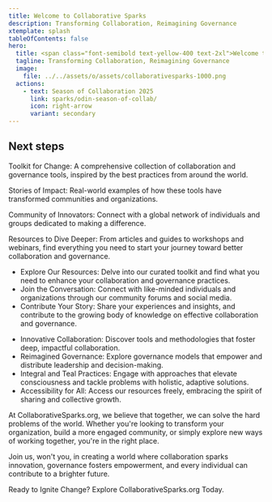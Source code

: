 ```yaml
---
title: Welcome to Collaborative Sparks
description: Transforming Collaboration, Reimagining Governance
xtemplate: splash
tableOfContents: false
hero:
  title: <span class="font-semibold text-yellow-400 text-2xl">Welcome to Collaborative Sparks</span>
  tagline: Transforming Collaboration, Reimagining Governance
  image:
    file: ../../assets/o/assets/collaborativesparks-1000.png
  actions:
    - text: Season of Collaboration 2025
      link: sparks/odin-season-of-collab/
      icon: right-arrow
      variant: secondary
---
```



## Next steps


<CardGrid>
<Card title="What You'll Find Here" icon="pencil">
  <div class="space-y-4 text-gray-100 leading-relaxed">
    <div class="bg-gray-800 p-4 rounded-lg shadow-sm hover:shadow-md transition-shadow">
      <p><span class="font-semibold text-yellow-400">Toolkit for Change:</span> A comprehensive collection of collaboration and governance tools, inspired by the best practices from around the world.</p>
    </div>
    <div class="bg-gray-800 p-4 rounded-lg shadow-sm hover:shadow-md transition-shadow">
      <p><span class="font-semibold text-yellow-400">Stories of Impact:</span> Real-world examples of how these tools have transformed communities and organizations.</p>
    </div>
    <div class="bg-gray-800 p-4 rounded-lg shadow-sm hover:shadow-md transition-shadow">
      <p><span class="font-semibold text-yellow-400">Community of Innovators:</span> Connect with a global network of individuals and groups dedicated to making a difference.</p>
    </div>
    <div class="bg-gray-800 p-4 rounded-lg shadow-sm hover:shadow-md transition-shadow">
      <p><span class="font-semibold text-yellow-400">Resources to Dive Deeper:</span> From articles and guides to workshops and webinars, find everything you need to start your journey toward better collaboration and governance.</p>
    </div>
  </div>
</Card>
	
<Card title="Get Started" icon="add-document">
  <ul class="space-y-4 text-gray-100 leading-relaxed list-none">
    <li class="bg-gray-800 p-4 rounded-lg shadow-sm hover:shadow-md transition-shadow">
      <span class="font-semibold text-yellow-400">Explore Our Resources:</span> Delve into our curated toolkit and find what you need to enhance your collaboration and governance practices.
    </li>
    <li class="bg-gray-800 p-4 rounded-lg shadow-sm hover:shadow-md transition-shadow">
      <span class="font-semibold text-yellow-400">Join the Conversation:</span> Connect with like-minded individuals and organizations through our community forums and social media.
    </li>
    <li class="bg-gray-800 p-4 rounded-lg shadow-sm hover:shadow-md transition-shadow">
      <span class="font-semibold text-yellow-400">Contribute Your Story:</span> Share your experiences and insights, and contribute to the growing body of knowledge on effective collaboration and governance.
    </li>
  </ul>
</Card>
	

	
<Card title="Our Focus" icon="open-book">
  <ul class="space-y-4 text-gray-100 leading-relaxed list-none">
    <li class="bg-gray-800 p-4 rounded-lg shadow-sm hover:shadow-md transition-shadow">
      <span class="font-semibold text-yellow-400">Innovative Collaboration:</span> Discover tools and methodologies that foster deep, impactful collaboration.
    </li>
    <li class="bg-gray-800 p-4 rounded-lg shadow-sm hover:shadow-md transition-shadow">
      <span class="font-semibold text-yellow-400">Reimagined Governance:</span> Explore governance models that empower and distribute leadership and decision-making.
    </li>
    <li class="bg-gray-800 p-4 rounded-lg shadow-sm hover:shadow-md transition-shadow">
      <span class="font-semibold text-yellow-400">Integral and Teal Practices:</span> Engage with approaches that elevate consciousness and tackle problems with holistic, adaptive solutions.
    </li>
    <li class="bg-gray-800 p-4 rounded-lg shadow-sm hover:shadow-md transition-shadow">
      <span class="font-semibold text-yellow-400">Accessibility for All:</span> Access our resources freely, embracing the spirit of sharing and collective growth.
    </li>
  </ul>
</Card>
<Card title="Our Invitation" icon="setting">
  <div class="space-y-4 text-gray-100 leading-relaxed bg-gray-800 p-4 rounded-lg shadow-sm">
    <p>
      At <span class="font-semibold text-yellow-400">CollaborativeSparks.org</span>, we believe that together, we can solve the hard problems of the world. Whether you're looking to transform your organization, build a more engaged community, or simply explore new ways of working together, you're in the right place.
    </p>
    <p>
      Join us, won't you, in creating a world where collaboration sparks innovation, governance fosters empowerment, and every individual can contribute to a brighter future.
    </p>
    <p>
      <span class="font-semibold text-yellow-400">Ready to Ignite Change?</span> Explore <span class="font-semibold text-yellow-400">CollaborativeSparks.org</span> Today.
    </p>
  </div>
</Card>
</CardGrid>
